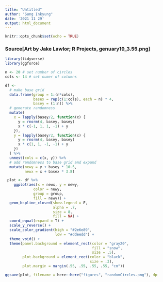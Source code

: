 ```yaml
---
title: "Untitled"
author: "Sung Inkyung"
date: '2021 11 29'
output: html_document
---
```


```r
knitr::opts_chunk$set(echo = TRUE)
```
### Source[Art by Jake Lawlor; R Projects, genuary19_3.55.png]
```r
library(tidyverse)
library(ggforce)
```


```r
n <- 20 # set number of circles
cols <- 14 # set numer of columns

df <- 
  # make base grid
  data.frame(group = 1:(n*cols),
             basex = rep(c(1:cols), each = n) * 4,
             basey = (1:n)) %>% 
  # generate randomness
  mutate(
    x = lapply(basey/2, function(x) {
      y = rnorm(4, basey, basey)
      x * c(-1, 1, 1, -1) + y
    }),
    y = lapply(basey/2, function(x) {
      y = rnorm(4, basey, basey)
      x * c(1, 1, -1, -1) + y
    })
  ) %>% 
  unnest(cols = c(x, y)) %>% 
  # add randomness to base grid and expand
  mutate(newy = y + basey * 10.5,
         newx = x + basex * 3.8)

 plot <- df %>% 
    ggplot(aes(x = newx, y = newy,
             color = newy,
             group = group,
             fill = newy)) +
  geom_bspline_closed(show.legend = F,
                      alpha = .7,
                      size = 8, 
                      fill = NA) +
  coord_equal(expand = T) +
  scale_y_reverse() +
  scale_color_gradient(high = "#2e6e89",
                       low = "#ddeedd") +
  theme_void() +
  theme(panel.background = element_rect(color = "gray20",
                                        fill = "snow",
                                        size = .5),
        plot.background = element_rect(color = "black",
                                       size = .3),
        plot.margin = margin(.55, .55, .55, .55, "cm"))

ggsave(plot, filename = here::here("figures", "randomCircles.png"), dpi = 300)
```
